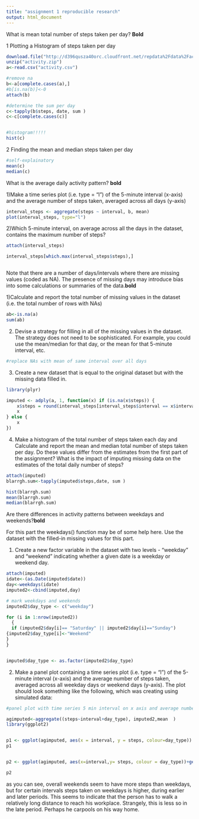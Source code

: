 ```yaml
---
title: "assignment 1 reproducible research"
output: html_document
---
```

What is mean total number of steps taken per day? **Bold**

1 Plotting a Histogram of steps taken per day
```r
download.file("http://d396qusza40orc.cloudfront.net/repdata%2Fdata%2Factivity.zip", destfile="activity.zip")
unzip("activity.zip")
a<-read.csv("activity.csv")

#remove na 
b<-a[complete.cases(a),]
#b[is.na(b)]<-0
attach(b)

#determine the sum per day
c<-tapply(b$steps, date, sum )
c<-c[complete.cases(c)]


#histogram!!!!!
hist(c)
```


2 Finding the mean and median steps taken per day
```r
#self-explainatory
mean(c)
median(c)
```

What is the average daily activity pattern? **bold**

1)Make a time series plot (i.e. type = "l") of the 5-minute interval (x-axis) and the average number of steps taken, averaged across all days (y-axis)


```r

interval_steps <- aggregate(steps ~ interval, b, mean)
plot(interval_steps, type="l")

```


2)Which 5-minute interval, on average across all the days in the dataset, contains the maximum number of steps?

```r
attach(interval_steps)

interval_steps[which.max(interval_steps$steps),]



```

Note that there are a number of days/intervals where there are missing values (coded as NA). The presence of missing days may introduce bias into some calculations or summaries of the data.**bold**

1)Calculate and report the total number of missing values in the dataset (i.e. the total number of rows with NAs)
```r
ab<-is.na(a)
sum(ab)

```

2) Devise a strategy for filling in all of the missing values in the dataset. The strategy does not need to be sophisticated. For example, you could use the mean/median for that day, or the mean for that 5-minute interval, etc.
```r
#replace NAs with mean of same interval over all days


```


3) Create a new dataset that is equal to the original dataset but with the missing data filled in.
```r
library(plyr)

imputed <- adply(a, 1, function(x) if (is.na(x$steps)) {
    x$steps = round(interval_steps[interval_steps$interval == x$interval, 2])
    x
} else {
    x
})
```

4) Make a histogram of the total number of steps taken each day and Calculate and report the mean and median total number of steps taken per day. Do these values differ from the estimates from the first part of the assignment? What is the impact of imputing missing data on the estimates of the total daily number of steps?
```r

attach(imputed)
blarrgh.sum<-tapply(imputed$steps,date, sum )

hist(blarrgh.sum)
mean(blarrgh.sum)
median(blarrgh.sum)

```

Are there differences in activity patterns between weekdays and weekends?**bold**


For this part the weekdays() function may be of some help here. Use the dataset with the filled-in missing values for this part.


1) Create a new factor variable in the dataset with two levels - "weekday" and "weekend" indicating whether a given date is a weekday or weekend day.

```r

attach(imputed)
idate<-(as.Date(imputed$date))
day<-weekdays(idate)
imputed2<-cbind(imputed,day)

# mark weekdays and weekends
imputed2$day_type <- c("weekday")

for (i in 1:nrow(imputed2)) 
  {
  if (imputed2$day[i]== "Saturday" || imputed2$day[i]=="Sunday")     
{imputed2$day_type[i]<-"Weekend"
}
}


imputed$day_type <- as.factor(imputed2$day_type)

```

2) Make a panel plot containing a time series plot (i.e. type = "l") of the 5-minute interval (x-axis) and the average number of steps taken, averaged across all weekday days or weekend days (y-axis). The plot should look something like the following, which was creating using simulated data:  

```r

#panel plot with time series 5 min interval on x axis and average number of steps (averaged accross all weekday days or weekend days) on y axxis

agimputed<-aggregate((steps~interval+day_type), imputed2,mean  )
library(ggplot2)


p1 <- ggplot(agimputed, aes(x = interval, y = steps, colour=day_type)) + geom_line() + facet_grid(day_type ~ .) + labs(x = "Interval", y = "Number of steps")
p1


p2 <- ggplot(agimputed, aes(x=interval,y= steps, colour = day_type))+geom_line()

p2


```
as you can see, overall weekends seem to have more steps than weekdays, but for certain intervals steps taken on weekdays is higher, during earlier and later periods. This seems to indicate that the person has to walk a relatively long distance to reach his workplace. Strangely, this is less so in the late period. Perhaps he carpools on his way  home.
